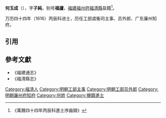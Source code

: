 '''何玉成'''（{{bd|?||?}}），字'''子純'''，别号'''福廬'''，[[福建|福建]][[福州府|福州府]][[福清縣|福清縣]]盐籍<ref>《萬曆四十四年丙辰科進士序齒録》</ref>。

万历四十四年（1616）丙辰科进士，历任工部虞衡司主事、员外郎、广东廉州知府。

==引用==
{{reflist}}

==參考文獻==
*《福建通志》
*《福清縣志》

{{start box}}
{{s-off}}
{{s-before|[[馮盛典|馮盛典]]}}
{{s-title|明朝廉州府知府|1623年－1625年}}
{{s-after|[[翟文簡|翟文簡]]}}
{{end box}}

{{萬曆四十四年丙辰科殿試金榜}}
{{DEFAULTSORT:He何}}
[[Category:福清人|Category:福清人]]
[[Category:明朝工部主事|Category:明朝工部主事]]
[[Category:明朝工部员外郎|Category:明朝工部员外郎]]
[[Category:明朝廉州府知府|Category:明朝廉州府知府]]
[[Category:何姓|Category:何姓]]
[[Category:鹽籍進士|Category:鹽籍進士]]